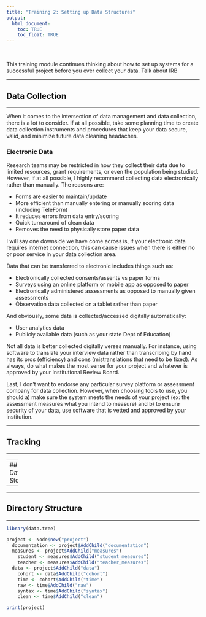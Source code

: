 ```yaml
---
title: "Training 2: Setting up Data Structures"
output: 
  html_document:
    toc: TRUE
    toc_float: TRUE
---
```


<br>

This training module continues thinking about how to set up systems for a successful project before you ever collect your data. Talk about IRB

---

## Data Collection

---

When it comes to the intersection of data management and data collection, there is a lot to consider. If at all possible, take some planning time to create data collection instruments and procedures that keep your data secure, valid, and minimize future data cleaning headaches.

### Electronic Data

Research teams may be restricted in how they collect their data due to limited resources, grant requirements, or even the population being studied. However, if at all possible, I highly recommend collecting data electronically rather than manually. The reasons are:

* Forms are easier to maintain/update
* More efficient than manually entering or manually scoring data (including TeleForm)
* It reduces errors from data entry/scoring
* Quick turnaround of clean data
* Removes the need to physically store paper data

I will say one downside we have come across is, if your electronic data requires internet connection, this can cause issues when there is either no or poor service in your data collection area.

Data that can be transferred to electronic includes things such as:

  * Electronically collected consents/assents vs paper forms 
  * Surveys using an online platform or mobile app as opposed to paper
  * Electronically administered assessments as opposed to manually given assessments
  * Observation data collected on a tablet rather than paper

And obviously, some data is collected/accessed digitally automatically:

  * User analytics data
  * Publicly available data (such as your state Dept of Education)
  
Not all data is better collected digitally verses manually. For instance, using software to translate your interview data rather than transcribing by hand has its pros (efficiency) and cons (mistranslations that need to be fixed). As always, do what makes the most sense for your project and whatever is approved by your Institutional Review Board.
  
Last, I don't want to endorse any particular survey platform or assessment company for data collection. However, when choosing tools to use, you should a) make sure the system meets the needs of your project (ex: the assessment measures what you intend to measure) and b) to ensure security of your data, use software that is vetted and approved by your institution.

---

## Tracking

---


---
## Data Storage

---

---

## Directory Structure

---

```r
library(data.tree)

project <- Node$new("project")
  documentation <- project$AddChild("documentation")
  measures <- project$AddChild("measures")
    student <- measures$AddChild("student_measures")
    teacher <- measures$AddChild("teacher_measures")
  data <- project$AddChild("data")
    cohort <- data$AddChild("cohort")
    time <- cohort$AddChild("time")
    raw <- time$AddChild("raw")
    syntax <- time$AddChild("syntax")
    clean <- time$AddChild("clean")

print(project)

```





